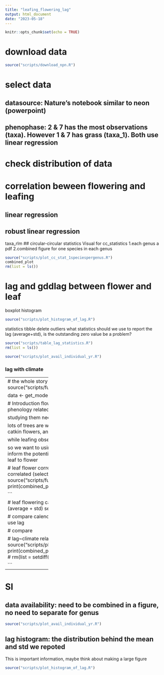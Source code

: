 ```yaml
---
title: "leafing_flowering_lag"
output: html_document
date: "2023-05-18"
---
```


```r
knitr::opts_chunk$set(echo = TRUE)
```
# download data
```r
source("scripts/download_npn.R")
```

# select data
## datasource: Nature's notebook similar to neon (powerpoint)
## phenophase: 2 & 7 has the most observations (taxa). However 1 & 7 has grass (taxa_1). Both use linear regression

# check distribution of data

# correlation beween flowering and leafing
## linear regression
## robust linear regression
taxa_rlm
## circular-circular statistics
Visual for cc_statistics
1.each genus a pdf
2.combined figure for one species in each genus
```r
source("scripts/plot_cc_stat_1speciespergenus.R")
combined_plot
rm(list = ls())
```

# lag and gddlag between flower and leaf
boxplot
histogram
```r
source("scripts/plot_histogram_of_lag.R")
```

statistics tibble
delete outliers
what statistics should we use to report the lag (average+std), is the outstanding zero value be a problem?
```r
source("scripts/table_lag_statistics.R")
rm(list = ls())
```

```r
source("scripts/plot_avail_individual_yr.R")

```



### lag with climate

-------------------
# the whole story
get data
```r
source("scripts/function_npn_select_model_data.R")

data <- get_modelled_data()
```

# Introduction
flower time and amount is important phenology related to seed production and pollen.

studying them need data

lots of trees are wind pollinated trees which has catkin flowers, and is hard to observe

while leafing observation is easier by satillite images

so we want to using leaf to infer flower, at least inform the potential species that can be infer from leaf to flower

# leaf flower correlation
whether leaf and flower is correlated (select highly related species)
```r
source("scripts/function_npn_select_model_data.R")
print(combined_plot)
rm(list = setdiff(ls(), "data"))

```

# leaf flowering calendar day lag and gdd lag (average + std)
select species with small std
```r
source("scripts/table_lag_statistics.R")
source("scripts/plot_lag_statistics.R")
print(combinefigure)
rm(list = setdiff(ls(), "data"))
```


# compare calendar day and gdd which is better
use lag
```r
source("scripts/table_lag_statistics.R")
source("scripts/plot_lag_statistics_compare.R")
print(compare_figure)
rm(list = setdiff(ls(), "data"))
```
use flower

# compare 

# lag~climate relationship
```r
source("scripts/plot_lag_climate.R")
print(combined_plot_day)
print(combined_plot_gdd)
# rm(list = setdiff(ls(), "data"))

```

---------
# SI

## data availability: need to be combined in a figure, no need to separate for genus
```r
source("scripts/plot_avail_individual_yr.R")

```

## lag histogram: the distribution behind the mean and std we repoted
This is important information, maybe think about making a large figure
```r
source("scripts/plot_histogram_of_lag.R")

```




